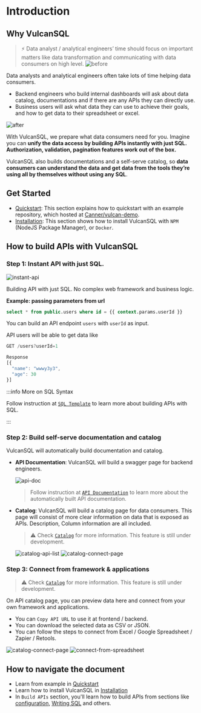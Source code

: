 # Introduction

## Why VulcanSQL
> ⚡️ Data analyst / analytical engineers’ time should focus on important matters like data transformation and communicating with data consumers on high level.
![before](./img/before.png)

Data analysts and analytical engineers often take lots of time helping data consumers.
* Backend engineers who build internal dashboards will ask about data catalog, documentations and if there are any APIs they can directly use.
* Business users will ask what data they can use to achieve their goals, and how to get data to their spreadsheet or excel.

![after](./img/after.png)

With VulcanSQL, we prepare what data consumers need for you. Imagine you can **unify the data access by building APIs instantly with just SQL. Authorization, validation, pagination features work out of the box.**

VulcanSQL also builds documentations and a self-serve catalog, so **data consumers can understand the data and get data from the tools they’re using all by themselves without using any SQL**.

## Get Started
* [Quickstart](./quickstart): This section explains how to quickstart with an example repository, which hosted at [Canner/vulcan-demo](https://github.com/Canner/vulcan-demo).
* [Installation](./installation): This section shows how to install VulcanSQL with `NPM` (NodeJS Package Manager), or `Docker`.

## How to build APIs with VulcanSQL
### Step 1: Instant API with just SQL.

![instant-api](./img/instant-api.png)

Building API with just SQL. No complex web framework and business logic.

**Example: passing parameters from url**

```sql
select * from public.users where id = {{ context.params.userId }}
```

You can build an API endpoint `users` with `userId` as input.

API users will be able to get data like

```js
GET /users?userId=1

Response
[{
  "name": "wwwy3y3",
  "age": 30
}]
```

:::info More on SQL Syntax

Follow instruction at [`SQL Template`](./api-building/sql-syntax) to learn more about building APIs with SQL.

:::

### Step 2: Build self-serve documentation and catalog

VulcanSQL will automatically build documentation and catalog.

- **API Documentation**: VulcanSQL will build a swagger page for backend engineers.

  ![api-doc](./img/api-doc.png)

  > Follow instruction at [`API Documentation`](./api-building/api-document) to learn more about the automatically built API documentation.


- **Catalog**: VulcanSQL will build a catalog page for data consumers. This page will consist of more clear information on data that is exposed as APIs. Description, Column information are all included.
  > ⚠️ Check [`Catalog`](./catalog/catalog-intro) for more information. This feature is still under development.

  ![catalog-api-list](./img/catalog-api-list.png)
  ![catalog-connect-page](./img/catalog-connect-page.png)

### Step 3: Connect from framework & applications
> ⚠️ Check [`Catalog`](./catalog/catalog-intro) for more information. This feature is still under development.

On API catalog page, you can preview data here and connect from your own framework and applications.

- You can `Copy API URL` to use it at frontend / backend.
- You can download the selected data as CSV or JSON.
- You can follow the steps to connect from Excel / Google Spreadsheet / Zapier / Retools.

![catalog-connect-page](./img/catalog-connect-page.png)
![connect-from-spreadsheet](./img/connect-from-spreadsheet.png)


## How to navigate the document
* Learn from example in [Quickstart](./quickstart)
* Learn how to install VulcanSQL in [Installation](./installation)
* In `Build APIs` section, you'll learn how to build APIs from sections like [configuration](./api-building/configuration), [Writing SQL](./api-building/writing-sql) and others.
